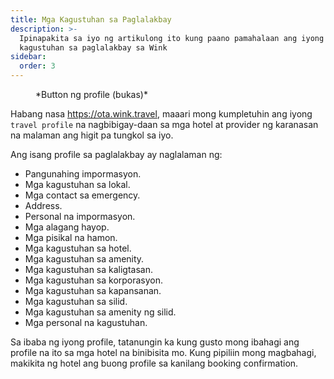 ```yaml
---
title: Mga Kagustuhan sa Paglalakbay
description: >-
  Ipinapakita sa iyo ng artikulong ito kung paano pamahalaan ang iyong mga
  kagustuhan sa paglalakbay sa Wink
sidebar:
  order: 3
---
```


<figure>
  <CloudinaryImage width="350" height="404" resize="scale" quality="best" alt="Button ng account kapag na-authenticate" src="academy/account-button-auth-open" errorImage="noimage_opaque_nyrtl0.png" />

  <figcaption>*Button ng profile (bukas)*</figcaption>
</figure>


Habang nasa https://ota.wink.travel, maaari mong kumpletuhin ang iyong `travel profile` na nagbibigay-daan sa mga hotel at provider ng karanasan na malaman ang higit pa tungkol sa iyo.

Ang isang profile sa paglalakbay ay naglalaman ng:

* Pangunahing impormasyon.
* Mga kagustuhan sa lokal.
* Mga contact sa emergency.
* Address.
* Personal na impormasyon.
* Mga alagang hayop.
* Mga pisikal na hamon.
* Mga kagustuhan sa hotel.
* Mga kagustuhan sa amenity.
* Mga kagustuhan sa kaligtasan.
* Mga kagustuhan sa korporasyon.
* Mga kagustuhan sa kapansanan.
* Mga kagustuhan sa silid.
* Mga kagustuhan sa amenity ng silid.
* Mga personal na kagustuhan.

Sa ibaba ng iyong profile, tatanungin ka kung gusto mong ibahagi ang profile na ito sa mga hotel na binibisita mo. Kung pipiliin mong magbahagi, makikita ng hotel ang buong profile sa kanilang booking confirmation.

